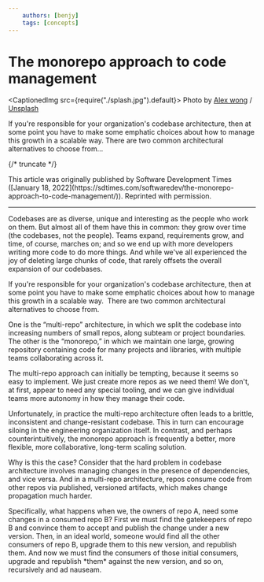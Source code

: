 ```yaml
---
    authors: [benjy]
    tags: [concepts]
---
```



# The monorepo approach to code management

<CaptionedImg src={require("./splash.jpg").default}>
  Photo by [Alex
  wong](https://unsplash.com/@killerfvith?utm_source=ghost&utm_medium=referral&utm_campaign=api-credit)
  /
  [Unsplash](https://unsplash.com/?utm_source=ghost&utm_medium=referral&utm_campaign=api-credit)
</CaptionedImg>

If you're responsible for your organization's codebase architecture, then at some point you have to make some emphatic choices about how to manage this growth in a scalable way. There are two common architectural alternatives to choose from...

{/* truncate */}

<Admonition type="info" icon="📰" title="">
  This article was originally published by Software Development Times ([January
  18,
  2022](https://sdtimes.com/softwaredev/the-monorepo-approach-to-code-management/)).
  Reprinted with permission.
</Admonition>

---

Codebases are as diverse, unique and interesting as the people who work on them. But almost all of them have this in common: they grow over time (the codebases, not the people). Teams expand, requirements grow, and time, of course, marches on; and so we end up with more developers writing more code to do more things. And while we've all experienced the joy of deleting large chunks of code, that rarely offsets the overall expansion of our codebases.

If you're responsible for your organization's codebase architecture, then at some point you have to make some emphatic choices about how to manage this growth in a scalable way.  There are two common architectural alternatives to choose from.

One is the “multi-repo” architecture, in which we split the codebase into increasing numbers of small repos, along subteam or project boundaries. The other is the “monorepo,” in which we maintain one large, growing repository containing code for many projects and libraries, with multiple teams collaborating across it.

The multi-repo approach can initially be tempting, because it seems so easy to implement. We just create more repos as we need them! We don't, at first, appear to need any special tooling, and we can give individual teams more autonomy in how they manage their code.

Unfortunately, in practice the multi-repo architecture often leads to a brittle, inconsistent and change-resistant codebase. This in turn can encourage siloing in the engineering organization itself. In contrast, and perhaps counterintuitively, the monorepo approach is frequently a better, more flexible, more collaborative, long-term scaling solution.

Why is this the case? Consider that the hard problem in codebase architecture involves managing changes in the presence of dependencies, and vice versa. And in a multi-repo architecture, repos consume code from other repos via published, versioned artifacts, which makes change propagation much harder.

Specifically, what happens when we, the owners of repo A, need some changes in a consumed repo B? First we must find the gatekeepers of repo B and convince them to accept and publish the change under a new version. Then, in an ideal world, someone would find all the other consumers of repo B, upgrade them to this new version, and republish them. And now we must find the consumers of those initial consumers, upgrade and republish \*them\* against the new version, and so on, recursively and ad nauseam.
